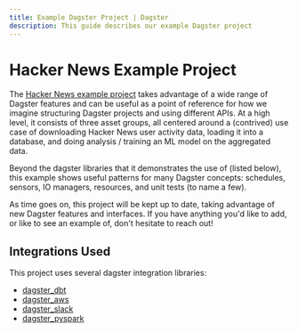 ```yaml
---
title: Example Dagster Project | Dagster
description: This guide describes our example Dagster project
---
```


# Hacker News Example Project

The [Hacker News example project](https://github.com/dagster-io/dagster/tree/master/examples/project_fully_featured) takes advantage of a wide range of Dagster features and can be useful as a point of reference for how we imagine structuring Dagster projects and using different APIs. At a high level, it consists of three asset groups, all centered around a (contrived) use case of downloading Hacker News user activity data, loading it into a database, and doing analysis / training an ML model on the aggregated data.

Beyond the dagster libraries that it demonstrates the use of (listed below), this example shows useful patterns for many Dagster concepts: schedules, sensors, IO managers, resources, and unit tests (to name a few).

As time goes on, this project will be kept up to date, taking advantage of new Dagster features and interfaces. If you have anything you'd like to add, or like to see an example of, don't hesitate to reach out!

## Integrations Used

This project uses several dagster integration libraries:

- [dagster_dbt](/\_apidocs/libraries/dagster-dbt)
- [dagster_aws](/\_apidocs/libraries/dagster-aws)
- [dagster_slack](/\_apidocs/libraries/dagster-slack)
- [dagster_pyspark](/\_apidocs/libraries/dagster-pyspark)
